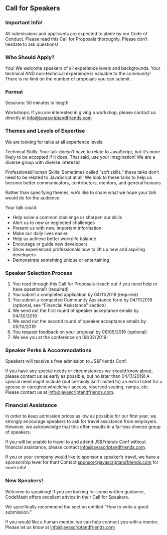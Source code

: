 
<Card>

 ## Call for Speakers

 ### Important Info!

 All submissions and applicants are expected to abide by our Code of Conduct.
 Please read this Call for Proposals thoroughly. Please don’t hesitate to ask questions!

 ### Who Should Apply?

 You! We welcome speakers of all experience levels and backgrounds.
 Your technical AND non-technical experience is valuable to the community!
 There is no limit on the number of proposals you can submit.

 ### Format

 Sessions: 50 minutes in length

 Workshops: If you are interested in giving a workshop, please contact us directly at [info@javascriptandfriends.com](info@javascriptandfriends.com)

 ### Themes and Levels of Expertise

 We are looking for talks at all experience levels.

 Technical Skills: Your talk doesn’t have to relate to JavaScript, but it’s more likely to be accepted if it does.
 That said, use your imagination! We are a diverse group with diverse interests!

 Professional/Human Skills: Sometimes called “soft skills,” these talks don’t need to be related to JavaScript at all.
 We look to these talks to help us become better communicators, contributors, mentors, and general humans.

 Rather than specifying themes, we’d like to share what we hope your talk would do for the audience.

 Your talk could:
  * Help solve a common challenge or sharpen our skills
  * Alert us to new or neglected challenges
  * Present us with new, important information
  * Make our daily lives easier
  * Help us achieve better work/life balance
  * Encourage or guide new developers
  * Show experienced professionals how to lift up new and aspiring developers
  * Demonstrate something unique or entertaining


 ### Speaker Selection Process

 1. You read through this Call for Proposals (reach out if you need help or have questions!) (required)
 1. You submit a completed application by 04/11/2019 (required)
 1. You submit a completed Community Assistance form by 04/11/2019 (optional, see “Financial Assistance” section)
 1. We send out the first round of speaker acceptance emails by 04/30/2019
 1. We send out the second round of speaker acceptance emails by 05/10/2019
 1. You request feedback on your proposal by 06/05/2019 (optional)
 1. We see you at the conference on 08/02/2019!


 ### Speaker Perks & Accommodations

 Speakers will receive a free admission to JS&Friends Conf.

 If you have any special needs or circumstances we should know about, please contact us as early as possible,
 but no later than 04/11/2019! A special need might include (but certainly isn’t limited to)
 an extra ticket for a spouse or caregiver,wheelchair access, reserved seating, ramps, etc.
 Please contact us at info@javascriptandfriends.com.

 ### Financial Assistance

 In order to keep admission prices as low as possible for our first year, we strongly encourage speakers
 to ask for travel assistance from employers. However, we acknowledge that this often results in a far less
 diverse group of speakers.

 If you will be unable to travel to and attend JS&Friends Conf without financial assistance,
 please contact info@javascriptandfriends.com.

 If you or your company would like to sponsor a speaker’s travel, we have a sponsorship level for that!
 Contact sponsor@javascriptandfriends.com for more info!

### New Speakers!

Welcome to speaking! If you are looking for some written guidance, CodeMash offers excellent advice
in their Call for Speakers.

We specifically recommend the section entitled “How to write a good submission.”

If you would like a human mentor, we can help connect you with a mentor.
Please let us know at info@javascriptandfriends.com
</Card>
